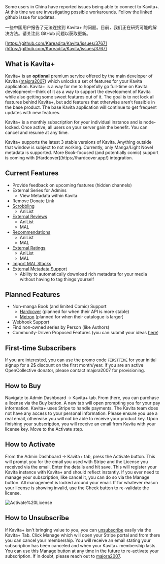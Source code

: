 
<Callout type="warning">
	Some users in China have reported issues being able to connect to Kavita+. At this time we are investigating possible workarounds. Follow the linked github issue for updates.
  
  一些中国用户报告了无法连接到 Kavita+ 的问题。目前，我们正在研究可能的解决方法。请关注此 GitHub 问题以获取更新。

  [https://github.com/Kareadita/Kavita/issues/3767](https://github.com/Kareadita/Kavita/issues/3767)
</Callout>

## What is Kavita+
Kavita+ is an **optional** premium service offered by the main developer of Kavita ([majora2007](https://github.com/majora2007)) which unlocks a set of features for your Kavita application. Kavita+ is a way for me to hopefully go full-time on Kavita development—think of it as a way to support the development of Kavita while also getting some sweet features out of it. The goal is to not lock all features behind Kavita+, but add features that otherwise aren't feasible in the base product. The base Kavita application will continue to get frequent updates with new features. 

Kavita+ is a monthly subscription for your individual instance and is node-locked. Once active, all users on your server gain the benefit. You can cancel and resume at any time. 

<Callout type="info">
	 Kavita+ supports the latest 3 stable versions of Kavita. Anything outside that window is subject to not working. 
</Callout>


<Callout type="info">
	Currently, only Manga/Light Novel metadata is supported. More Book-focused (and potentially comic) support is coming with [Hardcover](https://hardcover.app/) integration.
</Callout>

## Current Features
- Provide feedback on upcoming features (hidden channels)
- External Series for Admins
  - View Metadata within Kavita
- Remove Donate Link
- [Scrobbling](/kavita+/progress-sync)
  - AniList
- [External Reviews](/kavita+/recs-ratings-reviews#external-reviews)
  - AniList
  - MAL
- [Recommendations](/kavita+/recs-ratings-reviews#external-recommendations)
  - AniList
  - MAL
- [External Ratings](/kavita+/recs-ratings-reviews#external-ratings)
  - AniList
  - MAL
- [Import MAL Stacks](/kavita+/smart-collections#mal-stack-import-and-sync)
- [External Metadata Support](/kavita+/metadata)
  - Ability to automatically download rich metadata for your media without having to tag things yourself

## Planned Features
- Non-manga Book (and limited Comic) Support
  - [Hardcover](https://hardcover.app/) (planned for when their API is more stable)
  - [Metron](https://metron.cloud/) (planned for when their catalogue is larger)
- Webhook Support
- Find non-owned series by Person (like Authors)
- Community-Driven Proposed Features (you can submit your ideas [here](https://github.com/Kareadita/Kavita/discussions/2529))


## First-time Subscribers
If you are interested, you can use the promo code [`FIRSTTIME`](https://buy.stripe.com/00gcOQanFajG0hi5ko?prefilled_promo_code=FIRSTTIME) for your initial signup for a 2$ discount on the first month/year. If you are an active OpenCollective donator, please contact majora2007 for provisioning. 

## How to Buy
Navigate to Admin Dashboard -> Kavita+ tab. From there, you can purchase a license via the Buy button. A new tab will open prompting you for your pay information. Kavita+ uses Stripe to handle payments. The Kavita team does not have any access to your personal information. Please ensure you use a real email, otherwise you will not be able to receive your product key. Upon finishing your subscription, you will receive an email from Kavita with your license key. Move to the Activate step.

## How to Activate
From the Admin Dashboard -> Kavita+ tab, press the Activate button. This will prompt you for the email you used with Stripe and the License you received via the email. Enter the details and hit save. This will register your Kavita instance with Kavita+ and should reflect instantly. If you ever need to manage your subscription, like cancel it, you can do so via the Manage button. All management is locked around your email. If for whatever reason your license is showing invalid, use the Check button to re-validate the license.

![Activate%20License](../public/kavita+/activate-license.png "Activate%20License")

## How to Unsubscribe
If Kavita+ isn't bringing value to you, you can [unsubscribe](https://billing.stripe.com/p/login/28oaFRa3HdHWb5ecMM) easily via the Kavita+ Tab. Click Manage which will open your Stripe portal and from there you can cancel your membership. You will receive an email stating your subscription has been canceled and when your Kavita+ membership lasts. You can use this Manage button at any time in the future to re-activate your subscription. If in doubt, please reach out to [majora2007](https://discord.com/invite/b52wT37kt7).
